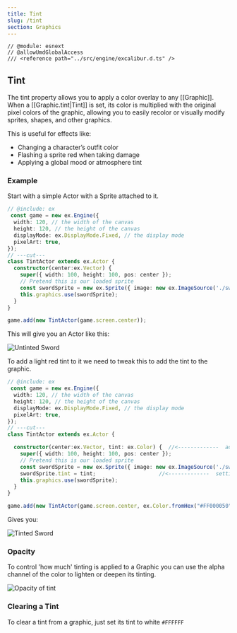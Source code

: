 ```yaml
---
title: Tint
slug: /tint
section: Graphics
---
```


```twoslash include ex
// @module: esnext
// @allowUmdGlobalAccess
/// <reference path="../src/engine/excalibur.d.ts" />
```

## Tint

The tint property allows you to apply a color overlay to any [[Graphic]].  When a [[Graphic.tint|Tint]] is set, its color is multiplied with the original pixel colors of the graphic, allowing you to easily recolor or visually modify sprites, shapes, and other graphics.

This is useful for effects like:

- Changing a character’s outfit color
- Flashing a sprite red when taking damage
- Applying a global mood or atmosphere tint

### Example

Start with a simple Actor with a Sprite attached to it.

```ts twoslash
// @include: ex
 const game = new ex.Engine({
  width: 120, // the width of the canvas
  height: 120, // the height of the canvas
  displayMode: ex.DisplayMode.Fixed, // the display mode
  pixelArt: true,
});
// ---cut---
class TintActor extends ex.Actor {
  constructor(center:ex.Vector) {
    super({ width: 100, height: 100, pos: center });
    // Pretend this is our loaded sprite
    const swordSprite = new ex.Sprite({ image: new ex.ImageSource('./sword.png') });
    this.graphics.use(swordSprite);
  }
}

game.add(new TintActor(game.screen.center));
```
This will give you an Actor like this: 

![Untinted Sword](./swordw_otint.png)

To add a light red tint to it we need to tweak this to add the tint to the graphic.

```ts twoslash
// @include: ex
 const game = new ex.Engine({
  width: 120, // the width of the canvas
  height: 120, // the height of the canvas
  displayMode: ex.DisplayMode.Fixed, // the display mode
  pixelArt: true,
});
// ---cut---
class TintActor extends ex.Actor {

  constructor(center:ex.Vector, tint: ex.Color) {  //<-------------  added Tint parameter
    super({ width: 100, height: 100, pos: center });
    // Pretend this is our loaded sprite
    const swordSprite = new ex.Sprite({ image: new ex.ImageSource('./sword.png') });
    swordSprite.tint = tint;                    //<-------------  setting the Graphic's tint property
    this.graphics.use(swordSprite);
  }
}

game.add(new TintActor(game.screen.center, ex.Color.fromHex("#FF000050")));
```

Gives you: 

![Tinted Sword](./tintedsword.png)

### Opacity

To control 'how much' tinting is applied to a Graphic you can use the alpha channel of the color to lighten or deepen its tinting.


![Opacity of tint](./opacity.png)

### Clearing a Tint

To clear a tint from a graphic, just set its tint to white `#FFFFFF`